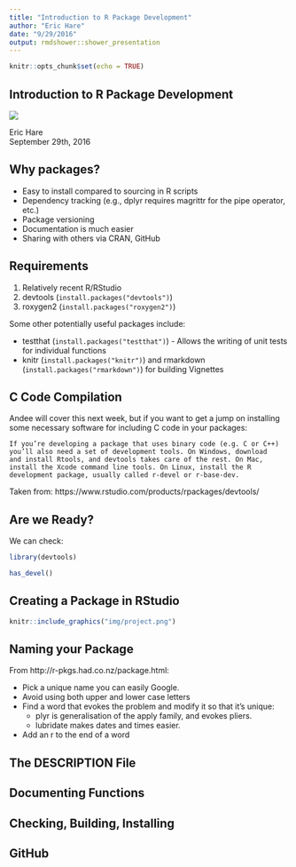 ```yaml
---
title: "Introduction to R Package Development"
author: "Eric Hare"
date: "9/29/2016"
output: rmdshower::shower_presentation
---
```


```r
knitr::opts_chunk$set(echo = TRUE)
```

## Introduction to R Package Development { .white }

<img src="img/code.jpg" class="cover">

<p class="white">
Eric Hare<br />
September 29th, 2016
</p>

## Why packages?

- Easy to install compared to sourcing in R scripts
- Dependency tracking (e.g., dplyr requires magrittr for the pipe operator, etc.)
- Package versioning
- Documentation is much easier
- Sharing with others via CRAN, GitHub

## Requirements

1. Relatively recent R/RStudio
2. devtools (`install.packages("devtools")`)
3. roxygen2 (`install.packages("roxygen2")`)

Some other potentially useful packages include:

- testthat (`install.packages("testthat")`) - Allows the writing of unit tests for individual functions
- knitr (`install.packages("knitr")`) and rmarkdown (`install.packages("rmarkdown")`) for building Vignettes

## C Code Compilation

Andee will cover this next week, but if you want to get a jump on installing some necessary software for including C code in your packages:

    If you’re developing a package that uses binary code (e.g. C or C++)
    you’ll also need a set of development tools. On Windows, download 
    and install Rtools, and devtools takes care of the rest. On Mac, 
    install the Xcode command line tools. On Linux, install the R 
    development package, usually called r-devel or r-base-dev.
    
Taken from: https://www.rstudio.com/products/rpackages/devtools/

## Are we Ready?

We can check:

```r
library(devtools)

has_devel()
```

## Creating a Package in RStudio

```r
knitr::include_graphics("img/project.png")
```

## Naming your Package

From http://r-pkgs.had.co.nz/package.html:

- Pick a unique name you can easily Google.
- Avoid using both upper and lower case letters
- Find a word that evokes the problem and modify it so that it’s unique:
    - plyr is generalisation of the apply family, and evokes pliers.
    - lubridate makes dates and times easier.
- Add an r to the end of a word

## The DESCRIPTION File

## Documenting Functions

## Checking, Building, Installing

## GitHub
